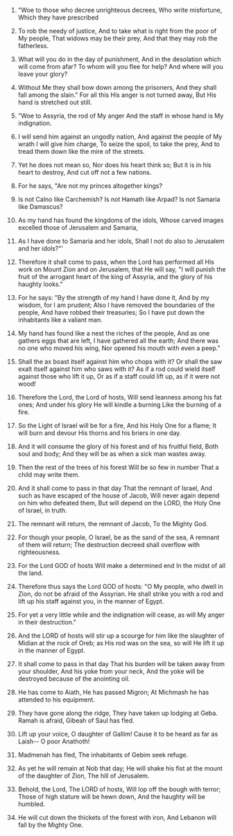 
1. "Woe to those who decree unrighteous decrees, Who write misfortune, Which they have prescribed

2. To rob the needy of justice, And to take what is right from the poor of My people, That widows may be their prey, And that they may rob the fatherless.

3. What will you do in the day of punishment, And in the desolation which will come from afar? To whom will you flee for help? And where will you leave your glory?

4. Without Me they shall bow down among the prisoners, And they shall fall among the slain." For all this His anger is not turned away, But His hand is stretched out still.

5. "Woe to Assyria, the rod of My anger And the staff in whose hand is My indignation.

6. I will send him against an ungodly nation, And against the people of My wrath I will give him charge, To seize the spoil, to take the prey, And to tread them down like the mire of the streets.

7. Yet he does not mean so, Nor does his heart think so; But it is in his heart to destroy, And cut off not a few nations.

8. For he says, "Are not my princes altogether kings?

9. Is not Calno like Carchemish? Is not Hamath like Arpad? Is not Samaria like Damascus?

10. As my hand has found the kingdoms of the idols, Whose carved images excelled those of Jerusalem and Samaria,

11. As I have done to Samaria and her idols, Shall I not do also to Jerusalem and her idols?"'

12. Therefore it shall come to pass, when the Lord has performed all His work on Mount Zion and on Jerusalem, that He will say, "I will punish the fruit of the arrogant heart of the king of Assyria, and the glory of his haughty looks."

13. For he says: "By the strength of my hand I have done it, And by my wisdom, for I am prudent; Also I have removed the boundaries of the people, And have robbed their treasuries; So I have put down the inhabitants like a valiant man.

14. My hand has found like a nest the riches of the people, And as one gathers eggs that are left, I have gathered all the earth; And there was no one who moved his wing, Nor opened his mouth with even a peep."

15. Shall the ax boast itself against him who chops with it? Or shall the saw exalt itself against him who saws with it? As if a rod could wield itself against those who lift it up, Or as if a staff could lift up, as if it were not wood!

16. Therefore the Lord, the Lord of hosts, Will send leanness among his fat ones; And under his glory He will kindle a burning Like the burning of a fire.

17. So the Light of Israel will be for a fire, And his Holy One for a flame; It will burn and devour His thorns and his briers in one day.

18. And it will consume the glory of his forest and of his fruitful field, Both soul and body; And they will be as when a sick man wastes away.

19. Then the rest of the trees of his forest Will be so few in number That a child may write them.

20. And it shall come to pass in that day That the remnant of Israel, And such as have escaped of the house of Jacob, Will never again depend on him who defeated them, But will depend on the LORD, the Holy One of Israel, in truth.

21. The remnant will return, the remnant of Jacob, To the Mighty God.

22. For though your people, O Israel, be as the sand of the sea, A remnant of them will return; The destruction decreed shall overflow with righteousness.

23. For the Lord GOD of hosts Will make a determined end In the midst of all the land.

24. Therefore thus says the Lord GOD of hosts: "O My people, who dwell in Zion, do not be afraid of the Assyrian. He shall strike you with a rod and lift up his staff against you, in the manner of Egypt.

25. For yet a very little while and the indignation will cease, as will My anger in their destruction."

26. And the LORD of hosts will stir up a scourge for him like the slaughter of Midian at the rock of Oreb; as His rod was on the sea, so will He lift it up in the manner of Egypt.

27. It shall come to pass in that day That his burden will be taken away from your shoulder, And his yoke from your neck, And the yoke will be destroyed because of the anointing oil.

28. He has come to Aiath, He has passed Migron; At Michmash he has attended to his equipment.

29. They have gone along the ridge, They have taken up lodging at Geba. Ramah is afraid, Gibeah of Saul has fled.

30. Lift up your voice, O daughter of Gallim! Cause it to be heard as far as Laish-- O poor Anathoth!

31. Madmenah has fled, The inhabitants of Gebim seek refuge.

32. As yet he will remain at Nob that day; He will shake his fist at the mount of the daughter of Zion, The hill of Jerusalem.

33. Behold, the Lord, The LORD of hosts, Will lop off the bough with terror; Those of high stature will be hewn down, And the haughty will be humbled.

34. He will cut down the thickets of the forest with iron, And Lebanon will fall by the Mighty One.


